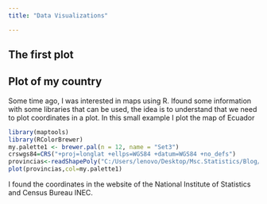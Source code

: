 ```yaml
---
title: "Data Visualizations"

---
```


## The first plot


## Plot of my country
Some time ago, I was interested in maps using R. Ifound some information with some libraries that can be used, the idea is to understand that we need to plot coordinates in a plot. In this small example I plot the map of Ecuador

```r
library(maptools)
library(RColorBrewer)
my.palette1 <- brewer.pal(n = 12, name = "Set3")
crswgs84=CRS("+proj=longlat +ellps=WGS84 +datum=WGS84 +no_defs")
provincias<-readShapePoly("C:/Users/lenovo/Desktop/Msc.Statistics/Blog/sanmath.github.io/SHP/nxprovincias.shp")
plot(provincias,col=my.palette1)
```

 I found the coordinates in the website of the National Institute of Statistics and Census Bureau INEC. 

